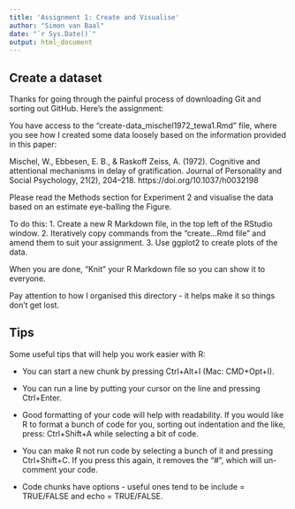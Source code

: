 ```yaml
---
title: 'Assignment 1: Create and Visualise'
author: "Simon van Baal"
date: "`r Sys.Date()`"
output: html_document
---
```


## Create a dataset

Thanks for going through the painful process of downloading Git and sorting out GitHub. Here's the assignment:

You have access to the "create-data_mischel1972_tewa1.Rmd" file, where you see
how I created some data loosely based on the information provided in this paper:

Mischel, W., Ebbesen, E. B., & Raskoff Zeiss, A. (1972). Cognitive and attentional mechanisms in delay of gratification. Journal of Personality and Social Psychology, 21(2), 204–218. https://doi.org/10.1037/h0032198

Please read the Methods section for Experiment 2 and visualise the data based
on an estimate eye-balling the Figure. 

To do this: 
1. Create a new R Markdown file, in the top left of the RStudio window.
2. Iteratively copy commands from the "create...Rmd file" and amend them to
suit your assignment.
3. Use ggplot2 to create plots of the data.

When you are done, "Knit" your R Markdown file so you can show it to everyone.

Pay attention to how I organised this directory - it helps make it so things 
don't get lost. 

## Tips
Some useful tips that will help you work easier with R:

- You can start a new chunk by pressing Ctrl+Alt+I (Mac: CMD+Opt+I). 

- You can run a line by putting your cursor on the line and pressing Ctrl+Enter.

- Good formatting of your code will help with readability. If you would like R to
format a bunch of code for you, sorting out indentation and the like, press:
Ctrl+Shift+A while selecting a bit of code.

- You can make R not run code by selecting a bunch of it and pressing 
Ctrl+Shift+C. If you press this again, it removes the "#", which will un-comment
your code.

- Code chunks have options - useful ones tend to be include = TRUE/FALSE and 
echo = TRUE/FALSE.

